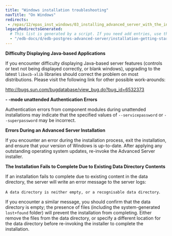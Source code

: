 ```yaml
---
title: "Windows installation troubleshooting"
navTitle: "On Windows"
redirects:
 - /epas/12/epas_inst_windows/03_installing_advanced_server_with_the_interactive_installer/04_installation_troubleshooting/
legacyRedirectsGenerated:
  # This list is generated by a script. If you need add entries, use the `legacyRedirects` key.
  - "/edb-docs/d/edb-postgres-advanced-server/installation-getting-started/installation-guide-for-windows/12/EDB_Postgres_Advanced_Server_Installation_Guide_Windows.1.14.html"
---
```


<div id="installation_troubleshooting" class="registered_link"></div>

**Difficulty Displaying Java-based Applications**

If you encounter difficulty displaying Java-based server features (controls or text not being displayed correctly, or blank windows), upgrading to the latest `libxcb-xlib` libraries should correct the problem on most distributions. Please visit the following link for other possible work-arounds:

<http://bugs.sun.com/bugdatabase/view_bug.do?bug_id=6532373>

**- -mode unattended Authentication Errors**

Authentication errors from component modules during unattended installations may indicate that the specified values of `--servicepassword` or `--superpassword` may be incorrect.

**Errors During an Advanced Server Installation**

If you encounter an error during the installation process, exit the installation, and ensure that your version of Windows is up-to-date. After applying any outstanding operating system updates, re-invoke the Advanced Server installer.

**The Installation Fails to Complete Due to Existing Data Directory Contents**

If an installation fails to complete due to existing content in the data directory, the server will write an error message to the server logs:

`A data directory is neither empty, or a recognisable data directory`.

If you encounter a similar message, you should confirm that the data directory is empty; the presence of files (including the system-generated `lost+found` folder) will prevent the installation from completing. Either remove the files from the data directory, or specify a different location for the data directory before re-invoking the installer to complete the installation.
